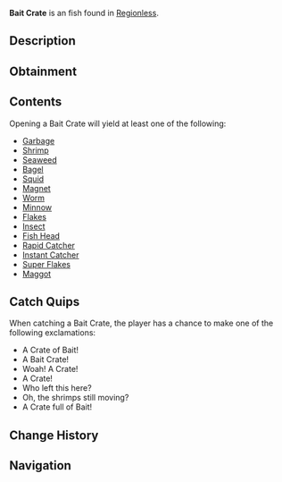 {{FishInfobox
|image          = Bait Crate.png
|rarity         = Uncommon
|sea            = First Sea
|location       = [[Regionless]]
|sublocation    = 
|sources        = Fishing Rod
|radar_location = 
|xp             = 40
|weather        = 
|time           = 
|season         = 
|bait           = Magnet
|base_weight    = 8
|base_value     = 75
|weight_range   = 0
|base_chance    = 15
|base_resil     = 120
}}
'''Bait Crate''' is an {{Rarity|Uncommon}} fish found in [[Regionless]].

== Description ==
{{Description|A wooden crate with fabric over top to preserve the bait inside. Seemingly lost from a fishing boat of some kind. The bait is still alive and fresh. Therefore, finders keepers?- Opening it might give you an array of common and rare baits!|Bestiary Entry}}

== Obtainment ==
{{Description|Fallen off of a fishing boat.|Bestiary Hint}}
{{Fish Availability|
Ancient Archives
Ancient Isle/Algae Hunt
Ancient Isle/Surrounding Ocean
Atlantis/Ancient Kraken Hunt
Atlantis/Ethereal Abyss
Atlantis/Kraken Hunt
Atlantis/Kraken Pool
Atlantis/Poseidon Temple
Atlantis/Sunken Depths
Atlantis/Surrounding Ocean
Atlantis/Zeus's Rod Room
Cryogenic Canal
FischFright/Frightful Pool
Forsaken Shores/Algae Hunt
Forsaken Shores/Coral Reef
Forsaken Shores/Freshwater Pond
Forsaken Shores/Surrounding Ocean
Frigid Cavern
Glacial Grotto
Golden Tide
Grand Reef
Lovestorm/Normal
Lovestorm/Supercharged
Lucky Event/Blarney McBreeze
Lucky Event/O'Mango Goldgrin
Lucky Event/Plumrick O'Luck
Lucky Event/Rowdy McCharm
Lucky Event/Sunny O'Coin
Megalodon Hunt/Eclipse and Weekend
Megalodon Hunt/Normal
Moosewood/Docks
Moosewood/Seaweed and Mini-Island
Moosewood/Surrounding Ocean
Mushgrove Swamp
Mushgrove Swamp/Algae Hunt
Northern Summit/Surrounding Ocean
Ocean
Ocean/Deep Ocean
Ocean/Harvesters Spike
Ocean/Strange Whirlpool
Ocean/The Arch
Orca Migration/Ancient
Orca Migration/Normal
Overgrowth Caves
Snowcap Island/Algae Hunt
Snowcap Island/Surrounding Ocean
Sunstone Island/Crate Cave
Vertigo/Vertigos Dip
Whale Migration/Moby
Whale Migration/Normal
|top_rods      = 
Magnet Rod\367887.04\370943.05;
Krampus's Rod\279427.51\210123.43;
Training Rod\279048.37\289478.26;
Magma Rod\271624.07\204255.41;
Plastic Rod\249051.22\186771.75;
Flimsy Rod\246978.13\370006.05;
Leviathan's Fang Rod\200800.15\320864.32;
No-Life Rod\191349.51\295080.7;
Ethereal Prism Rod\176788.75\291341.42;
Trident Rod\193761.92\243673;
Free Spirit Rod\192986.97\242698.44;
Challenger's Rod\182218.36\281092.77;
Zeus Rod\181528.51\263115.24;
Verdant Shear Rod\180504.13\261934.36;
Blazebringer Rod\179024.98\250548.65;
Seraphic Rod\178723.07\287341.58;
Rod Of The Depths\177687.07\259297.03;
Rod Of The Forgotten Fang\177499.52\281924.65;
Rod Of The Exalted One\174472.81\263250.52;
Volcanic Rod\173988.1\208256.55;
Depthseeker Rod\172954.99\236194.08;
Avalanche Rod\170848.36\214438.84;
Steady Rod\59783.76\69721.81
|recommended   = Magnet Rod
}}

== Contents ==
Opening a Bait Crate will yield at least one of the following:
* [[Bait#Garbage|Garbage]]
* [[Bait#Shrimp|Shrimp]]
* [[Bait#Seaweed|Seaweed]]
* [[Bait#Bagel|Bagel]]
* [[Bait#Squid|Squid]]
* [[Bait#Magnet|Magnet]]
* [[Bait#Worm|Worm]]
* [[Bait#Minnow|Minnow]]
* [[Bait#Flakes|Flakes]]
* [[Bait#Insect|Insect]]
* [[Bait#Fish Head|Fish Head]]
* [[Bait#Rapid Catcher|Rapid Catcher]]
* [[Bait#Instant Catcher|Instant Catcher]]
* [[Bait#Super Flakes|Super Flakes]]
* [[Bait#Maggot|Maggot]]

== Catch Quips ==
When catching a Bait Crate, the player has a chance to make one of the following exclamations:
* A Crate of Bait!
* A Bait Crate!
* Woah! A Crate!
* A Crate!
* Who left this here?
* Oh, the shrimps still moving?
* A Crate full of Bait!

== Change History ==
{{Change History|{{subst:Current Version}}}}

== Navigation ==
{{Fish Navbox|Regionless}}